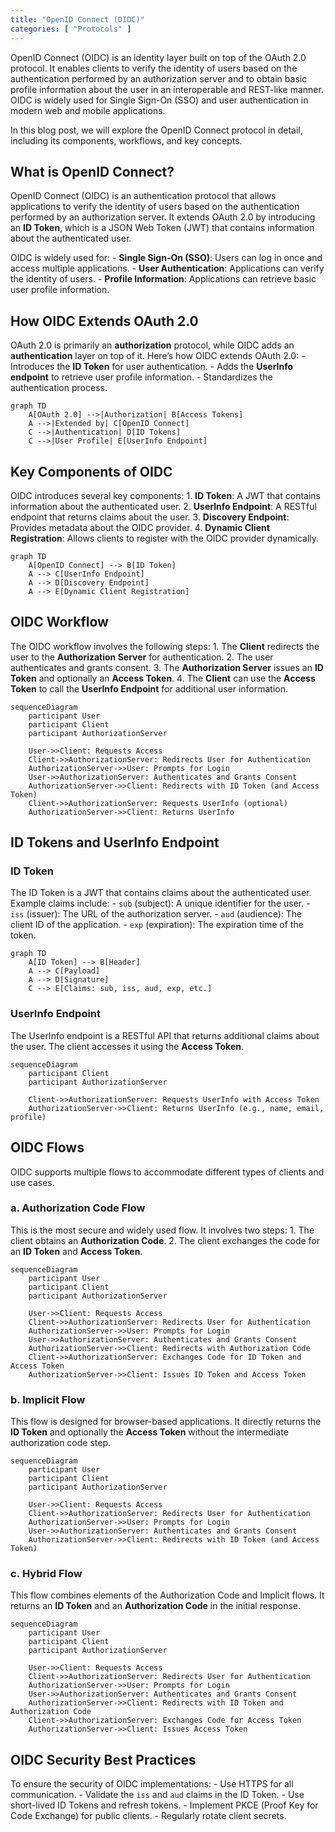 ```yaml
---
title: "OpenID Connect (OIDC)"
categories: [ "Protocols" ]
---
```


OpenID Connect (OIDC) is an identity layer built on top of the OAuth 2.0 protocol. It enables clients to verify the identity of users based on the authentication performed by an authorization server and to obtain basic profile information about the user in an interoperable and REST-like manner. OIDC is widely used for Single Sign-On (SSO) and user authentication in modern web and mobile applications.

In this blog post, we will explore the OpenID Connect protocol in detail, including its components, workflows, and key concepts.

## What is OpenID Connect?

OpenID Connect (OIDC) is an authentication protocol that allows applications to verify the identity of users based on the authentication performed by an authorization server. It extends OAuth 2.0 by introducing an **ID Token**, which is a JSON Web Token (JWT) that contains information about the authenticated user.

OIDC is widely used for: - **Single Sign-On (SSO)**: Users can log in once and access multiple applications. - **User Authentication**: Applications can verify the identity of users. - **Profile Information**: Applications can retrieve basic user profile information.

## How OIDC Extends OAuth 2.0

OAuth 2.0 is primarily an **authorization** protocol, while OIDC adds an **authentication** layer on top of it. Here’s how OIDC extends OAuth 2.0: - Introduces the **ID Token** for user authentication. - Adds the **UserInfo endpoint** to retrieve user profile information. - Standardizes the authentication process.

```mermaid
graph TD
    A[OAuth 2.0] -->|Authorization| B[Access Tokens]
    A -->|Extended by| C[OpenID Connect]
    C -->|Authentication| D[ID Tokens]
    C -->|User Profile| E[UserInfo Endpoint]
```

## Key Components of OIDC

OIDC introduces several key components: 1. **ID Token**: A JWT that contains information about the authenticated user. 2. **UserInfo Endpoint**: A RESTful endpoint that returns claims about the user. 3. **Discovery Endpoint**: Provides metadata about the OIDC provider. 4. **Dynamic Client Registration**: Allows clients to register with the OIDC provider dynamically.

```mermaid
graph TD
    A[OpenID Connect] --> B[ID Token]
    A --> C[UserInfo Endpoint]
    A --> D[Discovery Endpoint]
    A --> E[Dynamic Client Registration]
```

## OIDC Workflow

The OIDC workflow involves the following steps: 1. The **Client** redirects the user to the **Authorization Server** for authentication. 2. The user authenticates and grants consent. 3. The **Authorization Server** issues an **ID Token** and optionally an **Access Token**. 4. The **Client** can use the **Access Token** to call the **UserInfo Endpoint** for additional user information.

```mermaid
sequenceDiagram
    participant User
    participant Client
    participant AuthorizationServer

    User->>Client: Requests Access
    Client->>AuthorizationServer: Redirects User for Authentication
    AuthorizationServer->>User: Prompts for Login
    User->>AuthorizationServer: Authenticates and Grants Consent
    AuthorizationServer->>Client: Redirects with ID Token (and Access Token)
    Client->>AuthorizationServer: Requests UserInfo (optional)
    AuthorizationServer->>Client: Returns UserInfo
```

## ID Tokens and UserInfo Endpoint

### ID Token

The ID Token is a JWT that contains claims about the authenticated user. Example claims include: - `sub` (subject): A unique identifier for the user. - `iss` (issuer): The URL of the authorization server. - `aud` (audience): The client ID of the application. - `exp` (expiration): The expiration time of the token.

```mermaid
graph TD
    A[ID Token] --> B[Header]
    A --> C[Payload]
    A --> D[Signature]
    C --> E[Claims: sub, iss, aud, exp, etc.]
```

### UserInfo Endpoint

The UserInfo endpoint is a RESTful API that returns additional claims about the user. The client accesses it using the **Access Token**.

```mermaid
sequenceDiagram
    participant Client
    participant AuthorizationServer

    Client->>AuthorizationServer: Requests UserInfo with Access Token
    AuthorizationServer->>Client: Returns UserInfo (e.g., name, email, profile)
```

## OIDC Flows

OIDC supports multiple flows to accommodate different types of clients and use cases.

### a. Authorization Code Flow

This is the most secure and widely used flow. It involves two steps: 1. The client obtains an **Authorization Code**. 2. The client exchanges the code for an **ID Token** and **Access Token**.

```mermaid
sequenceDiagram
    participant User
    participant Client
    participant AuthorizationServer

    User->>Client: Requests Access
    Client->>AuthorizationServer: Redirects User for Authentication
    AuthorizationServer->>User: Prompts for Login
    User->>AuthorizationServer: Authenticates and Grants Consent
    AuthorizationServer->>Client: Redirects with Authorization Code
    Client->>AuthorizationServer: Exchanges Code for ID Token and Access Token
    AuthorizationServer->>Client: Issues ID Token and Access Token
```

### b. Implicit Flow

This flow is designed for browser-based applications. It directly returns the **ID Token** and optionally the **Access Token** without the intermediate authorization code step.

```mermaid
sequenceDiagram
    participant User
    participant Client
    participant AuthorizationServer

    User->>Client: Requests Access
    Client->>AuthorizationServer: Redirects User for Authentication
    AuthorizationServer->>User: Prompts for Login
    User->>AuthorizationServer: Authenticates and Grants Consent
    AuthorizationServer->>Client: Redirects with ID Token (and Access Token)
```

### c. Hybrid Flow

This flow combines elements of the Authorization Code and Implicit flows. It returns an **ID Token** and an **Authorization Code** in the initial response.

```mermaid
sequenceDiagram
    participant User
    participant Client
    participant AuthorizationServer

    User->>Client: Requests Access
    Client->>AuthorizationServer: Redirects User for Authentication
    AuthorizationServer->>User: Prompts for Login
    User->>AuthorizationServer: Authenticates and Grants Consent
    AuthorizationServer->>Client: Redirects with ID Token and Authorization Code
    Client->>AuthorizationServer: Exchanges Code for Access Token
    AuthorizationServer->>Client: Issues Access Token
```

## OIDC Security Best Practices

To ensure the security of OIDC implementations: - Use HTTPS for all communication. - Validate the `iss` and `aud` claims in the ID Token. - Use short-lived ID Tokens and refresh tokens. - Implement PKCE (Proof Key for Code Exchange) for public clients. - Regularly rotate client secrets.